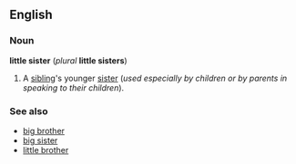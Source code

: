 ==English==
===Noun===
'''little sister''' (''plural'' '''little sisters''')

#A [[sibling]]'s younger [[sister]] (''used especially by children or by parents in speaking to their children'').

===See also===
*[[big brother]]
*[[big sister]]
*[[little brother]]